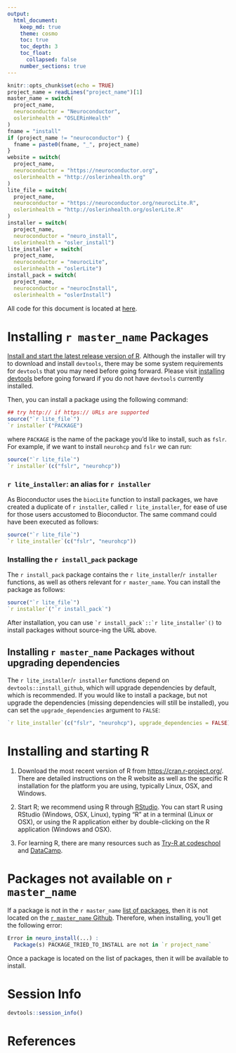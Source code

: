 ```yaml
---
output: 
  html_document:
    keep_md: true
    theme: cosmo
    toc: true
    toc_depth: 3
    toc_float:
      collapsed: false
    number_sections: true
---
```




```r
knitr::opts_chunk$set(echo = TRUE)
project_name = readLines("project_name")[1]
master_name = switch(
  project_name,
  neuroconductor = "Neuroconductor",
  oslerinhealth = "OSLERinHealth"
)
fname = "install"
if (project_name != "neuroconductor") {
  fname = paste0(fname, "_", project_name)
}
website = switch(
  project_name,
  neuroconductor = "https://neuroconductor.org",
  oslerinhealth = "http://oslerinhealth.org"
)
lite_file = switch(
  project_name,
  neuroconductor = "https://neuroconductor.org/neurocLite.R",
  oslerinhealth = "http://oslerinhealth.org/oslerLite.R"
)
installer = switch(
  project_name,
  neuroconductor = "neuro_install",
  oslerinhealth = "osler_install")
lite_installer = switch(
  project_name,
  neuroconductor = "neurocLite",
  oslerinhealth = "oslerLite")
install_pack = switch(
  project_name,
  neuroconductor = "neurocInstall",
  oslerinhealth = "oslerInstall")
```

All code for this document is located at [here](https://raw.githubusercontent.com/muschellij2/neuroc/master/`r fname`/index.R).

# Installing `r master_name` Packages 

[Install and start the latest release version of R](#installing-and-starting-r).  Although the installer will try to download and install `devtools`, there may be some system requirements for `devtools` that you may need before going forward.  Please visit [installing devtools](../installing_devtools/index.html) before going forward if you do not have `devtools` currently installed. 

Then, you can install a package using the following command:

```r
## try http:// if https:// URLs are supported
source("`r lite_file`")
`r installer`("PACKAGE")
```
where `PACKAGE` is the name of the package you'd like to install, such as `fslr`.  For example, if we want to install `neurohcp` and `fslr` we can run:
```r
source("`r lite_file`")
`r installer`(c("fslr", "neurohcp"))
```
### ``r lite_installer``: an alias for ``r installer``

As Bioconductor uses the `biocLite` function to install packages, we have created a duplicate of ``r installer``, called ``r lite_installer``, for ease of use for those users accustomed to Bioconductor.  The same command could have been executed as follows:
```r
source("`r lite_file`")
`r lite_installer`(c("fslr", "neurohcp"))
```

### Installing the ``r install_pack`` package

The ``r install_pack`` package contains the ``r lite_installer``/``r installer`` functions, as well as others relevant for `r master_name`.  You can install the package as follows:

```r
source("`r lite_file`")
`r installer`("`r install_pack`")
```

After installation, you can use `` `r install_pack`::`r lite_installer`() `` to install packages without source-ing the URL above.

## Installing `r master_name` Packages without upgrading dependencies

The ``r lite_installer``/``r installer`` functions depend on `devtools::install_github`, which will upgrade dependencies by default, which is recommended.  If you would like to install a package, but not upgrade the dependencies (missing dependencies will still be installed), you can set the `upgrade_dependencies` argument to `FALSE`:

```r
`r lite_installer`(c("fslr", "neurohcp"), upgrade_dependencies = FALSE)
```

# Installing and starting R 

1.  Download the most recent version of R from [https://cran.r-project.org/](https://cran.r-project.org/). There are detailed instructions on the R website as well as the specific R installation for the platform you are using, typically Linux, OSX, and Windows.

2.  Start R; we recommend using R through [RStudio](https://www.rstudio.com/).  You can start R using RStudio (Windows, OSX, Linux), typing "R" at in a terminal (Linux or OSX), or using the R application either by double-clicking on the R application (Windows and OSX).

3.  For learning R, there are many resources such as [Try-R at codeschool](http://tryr.codeschool.com/) and [DataCamp](https://www.datacamp.com/getting-started?step=2&track=r).


# Packages not available on `r master_name`

If a package is not in the `r master_name` [list of packages ](`r website`/list-packages/all), then it is not located on the [`r master_name` Github](https://github.com/`r project_name`?tab=repositories).  Therefore, when installing, you'll get the following error:

```r
Error in neuro_install(...) : 
  Package(s) PACKAGE_TRIED_TO_INSTALL are not in `r project_name`
```

Once a package is located on the list of packages, then it will be available to install. 


# Session Info

```r
devtools::session_info()
```

# References
